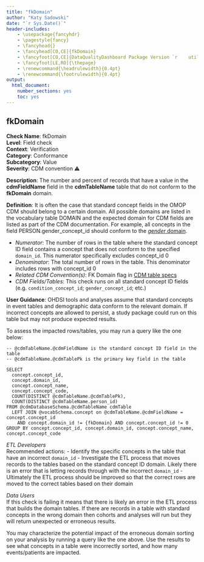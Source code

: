 ```yaml
---
title: "fkDomain"
author: "Katy Sadowski"
date: "`r Sys.Date()`"
header-includes:
    - \usepackage{fancyhdr}
    - \pagestyle{fancy}
    - \fancyhead{}
    - \fancyhead[CO,CE]{fkDomain}
    - \fancyfoot[CO,CE]{DataQualityDashboard Package Version `r    utils::packageVersion("DataQualityDashboard")`}
    - \fancyfoot[LE,RO]{\thepage}
    - \renewcommand{\headrulewidth}{0.4pt}
    - \renewcommand{\footrulewidth}{0.4pt}
output:
  html_document:
    number_sections: yes
    toc: yes
---
```


## fkDomain

**Check Name**: fkDomain
<br>**Level**: Field check
<br>**Context**: Verification
<br>**Category**: Conformance
<br>**Subcategory**: Value
<br>**Severity**: CDM convention &#x26A0;

**Description**: The number and percent of records that have a value in the **cdmFieldName** field in the **cdmTableName** table that do not conform to the **fkDomain** domain. 

**Definition**: It is often the case that standard concept fields in the OMOP CDM should belong to a certain domain. All possible domains are listed in the vocabulary table DOMAIN and the expected domain for CDM fields are listed as part of the CDM documentation. For example, all concepts in the field PERSON.gender_concept_id should conform to the [*gender* domain](http://athena.ohdsi.org/search-terms/terms?standardConcept=Standard&domain=Gender&page=1&pageSize=15&query=).

- *Numerator*: The number of rows in the table where the standard concept ID field contains a concept that does not conform to the specified `domain_id`. This numerator specifically excludes concept_id 0
- *Denominator*: The total number of rows in the table. This denominator includes rows with concept_id 0
- *Related CDM Convention(s)*: FK Domain flag in [CDM table specs](https://ohdsi.github.io/CommonDataModel/index.html)
- *CDM Fields/Tables*: This check runs on all standard concept ID fields (e.g. `condition_concept_id`; `gender_concept_id`; etc.)

**User Guidance**: OHDSI tools and analyses assume that standard concepts in event tables and demographic data conform to the relevant domain.  If incorrect concepts are allowed to persist, a study package could run on this table but may not produce expected results.

To assess the impacted rows/tables, you may run a query like the one below:

```
-- @cdmTableName.@cdmFieldName is the standard concept ID field in the table
-- @cdmTableName.@cdmTablePk is the primary key field in the table

SELECT 
  concept.concept_id, 
  concept.domain_id, 
  concept.concept_name, 
  concept.concept_code, 
  COUNT(DISTINCT @cdmTableName.@cdmTablePk), 
  COUNT(DISTINCT @cdmTableName.person_id) 
FROM @cdmDatabaseSchema.@cdmTableName cdmTable 
  LEFT JOIN @vocabSchema.concept on @cdmTableName.@cdmFieldName = concept.concept_id   
    AND concept.domain_id != {fkDomain} AND concept.concept_id != 0 
GROUP BY concept.concept_id, concept.domain_id, concept.concept_name, concept.concept_code
```

*ETL Developers*\
Recommended actions:
- Identify the specific concepts in the table that have an incorrect `domain_id`
- Investigate the ETL process that moves records to the tables based on the standard concept ID domain. Likely there is an error that is letting records through with the incorrect `domain_id` 
- Ultimately the ETL process should be improved so that the correct rows are moved to the correct tables based on their domain

*Data Users*\
If this check is failing it means that there is likely an error in the ETL process that builds the domain tables. If there are records in a table with standard concepts in the wrong domain then cohorts and analyses will run but they will return unexpected or erroneous results.

You may characterize the potential impact of the erroneous domain sorting on your analysis by running a query like the one above.  Use the results to see what concepts in a table were incorrectly sorted, and how many events/patients are impacted.